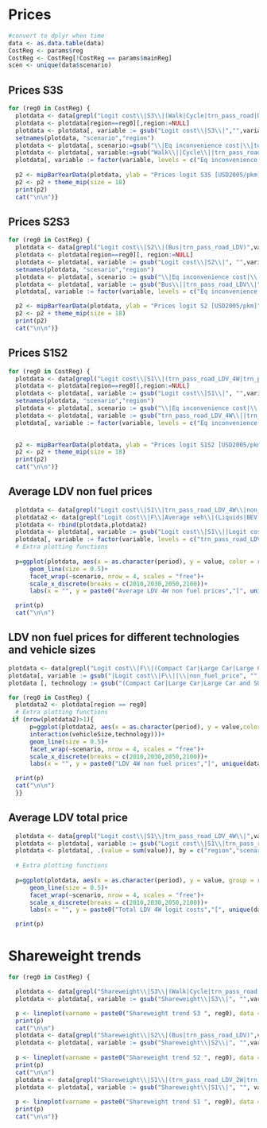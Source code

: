 # Prices 

```r
#convert to dplyr when time
data <- as.data.table(data)
CostReg <- params$reg
CostReg <- CostReg[!CostReg == params$mainReg]
scen <- unique(data$scenario)
```

## Prices S3S
```r

  
 
  
for (reg0 in CostReg) {
  plotdata <- data[grepl("Logit cost\\|S3\\|(Walk|Cycle|trn_pass_road|Domestic Aviation|Passenger Rail|HSR)",variable)]
  plotdata <- plotdata[region==reg0][,region:=NULL]
  plotdata <- plotdata[, variable := gsub("Logit cost\\|S3\\|","",variable)][period %in% params$yearsBarPlot]
  setnames(plotdata, "scenario","region")
  plotdata <- plotdata[, scenario:=gsub("\\|Eq inconvenience cost|\\|tot_VOT_price|\\|fuel_price_pkm|\\|non_fuel_price","",variable)]
  plotdata <- plotdata[, variable:=gsub("Walk\\||Cycle\\||trn_pass_road\\||Domestic Aviation\\||Passenger Rail\\||HSR\\|","",variable)]
  plotdata[, variable := factor(variable, levels = c("Eq inconvenience cost","tot_VOT_price","fuel_price_pkm","non_fuel_price"))]
  
  p2 <- mipBarYearData(plotdata, ylab = "Prices logit S3S [USD2005/pkm]", title = paste0("Prices logit S3S ",reg0) )
  p2 <- p2 + theme_mip(size = 18)
  print(p2)
  cat("\n\n")}

```

## Prices S2S3
```r

for (reg0 in CostReg) {
  plotdata <- data[grepl("Logit cost\\|S2\\|(Bus|trn_pass_road_LDV)",variable)]
  plotdata <- plotdata[region==reg0][, region:=NULL]
  plotdata <- plotdata[, variable := gsub("Logit cost\\|S2\\|", "",variable)][period %in% params$yearsBarPlot]
  setnames(plotdata, "scenario","region")
  plotdata <- plotdata[, scenario := gsub("\\|Eq inconvenience cost|\\|tot_VOT_price|\\|fuel_price_pkm|\\|non_fuel_price", "", variable)]
  plotdata <- plotdata[, variable := gsub("Bus\\||trn_pass_road_LDV\\|","", variable)]
  plotdata[, variable := factor(variable, levels = c("Eq inconvenience cost","tot_VOT_price","fuel_price_pkm","non_fuel_price"))]

  p2 <- mipBarYearData(plotdata, ylab = "Prices logit S2 [USD2005/pkm]", title = paste0("Prices logit S2S3 ",reg0))
  p2 <- p2 + theme_mip(size = 18)
  print(p2)
  cat("\n\n")}

```

## Prices S1S2
```r

for (reg0 in CostReg) {
  plotdata <- data[grepl("Logit cost\\|S1\\|(trn_pass_road_LDV_4W|trn_pass_road_LDV_2W)",variable)]
  plotdata <- plotdata[region==reg0][,region:=NULL]
  plotdata <- plotdata[, variable := gsub("Logit cost\\|S1\\|", "",variable)][period %in% params$yearsBarPlot]  
  setnames(plotdata, "scenario","region")
  plotdata <- plotdata[, scenario := gsub("\\|Eq inconvenience cost|\\|tot_VOT_price|\\|fuel_price_pkm|\\|non_fuel_price", "", variable)]
  plotdata <- plotdata[, variable := gsub("trn_pass_road_LDV_4W\\||trn_pass_road_LDV_2W\\|", "", variable)]
  plotdata[, variable := factor(variable, levels = c("Eq inconvenience cost","tot_VOT_price","fuel_price_pkm","non_fuel_price"))]
  

  p2 <- mipBarYearData(plotdata, ylab = "Prices logit S1S2 [USD2005/pkm]", title = paste0("Prices logit S1S2 ",reg0))
  p2 <- p2 + theme_mip(size = 18)
  print(p2)
  cat("\n\n")}

```

## Average LDV non fuel prices 
```r

  plotdata <- data[grepl("Logit cost\\|S1\\|trn_pass_road_LDV_4W\\|non_fuel_price", variable) & period %in% params$yearsScen & region %in% CostReg]
  plotdata2 <- data[grepl("Logit cost\\|F\\|Average veh\\|(Liquids|BEV)\\|non_fuel_price",variable) & period %in% params$yearsScen & region %in% CostReg]
  plotdata <- rbind(plotdata,plotdata2)
  plotdata <- plotdata[, variable := gsub("Logit cost\\|S1\\||Logit cost\\|F\\|", "",variable)]
  plotdata[, variable := factor(variable, levels = c("trn_pass_road_LDV_4W|non_fuel_price","Average veh|BEV|non_fuel_price","Average veh|Liquids|non_fuel_price"))]
  # Extra plotting functions
 
  p=ggplot(plotdata, aes(x = as.character(period), y = value, color = region, linetype = variable, group = interaction(region,variable)))+
      geom_line(size = 0.5)+
      facet_wrap(~scenario, nrow = 4, scales = "free")+
      scale_x_discrete(breaks = c(2010,2030,2050,2100))+
      labs(x = "", y = paste0("Average LDV 4W non fuel prices","[", unique(data$unit),"]"), title = paste0("Average LDV 4W non fuel prices"))

  print(p)
  cat("\n\n")


```
## LDV non fuel prices for different technologies and vehicle sizes
```r

plotdata <- data[grepl("Logit cost\\|F\\|(Compact Car|Large Car|Large Car and SUV|Light Truck and SUV|Midsize Car|Mini Car|Subcompact Car|Van)\\|(Liquids|BEV)\\|non_fuel_price",variable) & period %in% params$yearsScen & region %in% CostReg]
plotdata[, variable := gsub("|Logit cost\\|F\\||\\|non_fuel_price", "",variable)]
plotdata [, technology := gsub("(Compact Car|Large Car|Large Car and SUV|Light Truck and SUV|Midsize Car|Mini Car|Subcompact Car|Van)\\|", "",variable)][, vehicleSize := gsub("\\|(Liquids|BEV)", "",variable)][, variable := NULL]

for (reg0 in CostReg) {  
  plotdata2 <- plotdata[region == reg0]
  # Extra plotting functions
 if (nrow(plotdata2)>1){
      p=ggplot(plotdata2, aes(x = as.character(period), y = value,color = vehicleSize, linetype = technology, group =
      interaction(vehicleSize,technology)))+
      geom_line(size = 0.5)+
      facet_wrap(~scenario, nrow = 4, scales = "free")+
      scale_x_discrete(breaks = c(2010,2030,2050,2100))+
      labs(x = "", y = paste0("LDV 4W non fuel prices","[", unique(data$unit),"]"), title = paste0("LDV 4W non fuel prices ", reg0))

  print(p)
  cat("\n\n")
  }}


```

## Average LDV total price
```r

  plotdata <- data[grepl("Logit cost\\|S1\\|trn_pass_road_LDV_4W\\|",variable) & period %in%   params$yearsScen & region %in% params$reg]
  plotdata <- plotdata[, variable := gsub("Logit cost\\|S1\\|trn_pass_road_LDV_4W\\|", "",variable)]
  plotdata <- plotdata[, .(value = sum(value)), by = c("region","scenario","period","unit")]
  
  # Extra plotting functions
 
  p=ggplot(plotdata, aes(x = as.character(period), y = value, group = region, color = region))+
      geom_line(size = 0.5)+
      facet_wrap(~scenario, nrow = 4, scales = "free")+
      scale_x_discrete(breaks = c(2010,2030,2050,2100))+
      labs(x = "", y = paste0("Total LDV 4W logit costs","[", unique(data$unit),"]"), title = paste0("Total LDV 4W logit costs"))

  print(p)


```

# Shareweight trends
```r


for (reg0 in CostReg) {

  plotdata <- data[grepl("Shareweight\\|S3\\|(Walk|Cycle|trn_pass_road|Domestic Aviation|Passenger Rail|HSR)",variable) & region == reg0]
  plotdata <- plotdata[, variable := gsub("Shareweight\\|S3\\|", "",variable)]

  p <- lineplot(varname = paste0("Shareweight trend S3 ", reg0), data = plotdata)
  print(p)
  cat("\n\n")
  plotdata <- data[grepl("Shareweight\\|S2\\|(Bus|trn_pass_road_LDV)",variable) & region == reg0]
  plotdata <- plotdata[, variable := gsub("Shareweight\\|S2\\|", "",variable)]
  
  p <- lineplot(varname = paste0("Shareweight trend S2 ", reg0), data = plotdata)
  print(p)
  cat("\n\n")
  plotdata <- data[grepl("Shareweight\\|S1\\|(trn_pass_road_LDV_2W|trn_pass_road_LDV_4W)",variable) & region == reg0]
  plotdata <- plotdata[, variable := gsub("Shareweight\\|S1\\|", "", variable)]
  
  p <- lineplot(varname = paste0("Shareweight trend S1 ", reg0), data = plotdata)
  print(p)
  cat("\n\n")}


```
